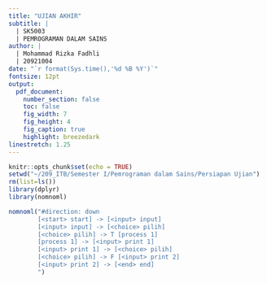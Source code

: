 ```yaml
---
title: "UJIAN AKHIR"
subtitle: |
  | SK5003
  | PEMROGRAMAN DALAM SAINS
author: |
  | Mohammad Rizka Fadhli
  | 20921004
date: "`r format(Sys.time(),'%d %B %Y')`"
fontsize: 12pt
output:
  pdf_document:
    number_section: false
    toc: false
    fig_width: 7
    fig_height: 4
    fig_caption: true
    highlight: breezedark
linestretch: 1.25
---
```


```r
knitr::opts_chunk$set(echo = TRUE)
setwd("~/209_ITB/Semester I/Pemrograman dalam Sains/Persiapan Ujian")
rm(list=ls())
library(dplyr)
library(nomnoml)
```

```r
nomnoml("#direction: down
        [<start> start] -> [<input> input]
        [<input> input] -> [<choice> pilih] 
        [<choice> pilih] -> T [process 1]
        [process 1] -> [<input> print 1]
        [<input> print 1] -> [<choice> pilih]
        [<choice> pilih] -> F [<input> print 2]
        [<input> print 2] -> [<end> end]
        ")
```

